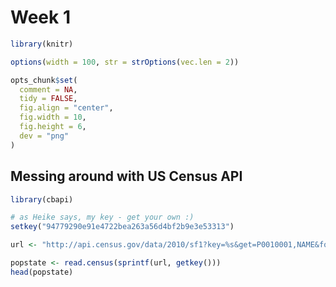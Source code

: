 # Week 1

```r
library(knitr)

options(width = 100, str = strOptions(vec.len = 2))

opts_chunk$set(
  comment = NA, 
  tidy = FALSE, 
  fig.align = "center", 
  fig.width = 10, 
  fig.height = 6,
  dev = "png"
)
```


## Messing around with US Census API

```r
library(cbapi)

# as Heike says, my key - get your own :)
setkey("94779290e91e4722bea263a56d4bf2b9e3e53313")

url <- "http://api.census.gov/data/2010/sf1?key=%s&get=P0010001,NAME&for=state:*"

popstate <- read.census(sprintf(url, getkey()))
head(popstate)
```